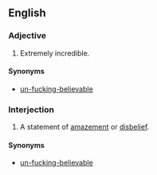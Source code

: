 ==English==
===Adjective===
{{en-adj|pos=[[in]][[-fucking-]][[credible]]|-}}
# {{context|vulgar|slang}} Extremely incredible.

====Synonyms====
*[[un-fucking-believable]]

===Interjection===
{{en-intj|pos=[[in-]][[-fucking-]][[credible]]}}
# {{context|vulgar|slang}} A statement of [[amazement]] or [[disbelief]].

====Synonyms====
*[[un-fucking-believable]]